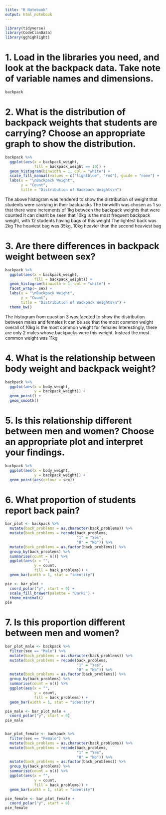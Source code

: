 ```yaml
---
title: "R Notebook"
output: html_notebook
---
```


```r
library(tidyverse)
library(CodeClanData)
library(gghighlight)
```

# 1. Load in the libraries you need, and look at the backpack data. Take note of variable names and dimensions.
```r
backpack
```

# 2. What is the distribution of backpack weights that students are carrying? Choose an appropriate graph to show the distribution.
```r
backpack %>% 
  ggplot(aes(x = backpack_weight,
             fill = backpack_weight == 10)) +
  geom_histogram(binwidth = 1, col = "white") +
  scale_fill_manual(values = c("lightblue", "red"), guide = "none") +
  labs(x = "\nBackpack Weight",
       y = "Count",
       title = "Distribution of Backpack Weights\n")
```
The above histogram was rendered to show the distribution of weight that students were carrying in their backpacks
The binwidth was chosen as 1 so that there were increments of 1kg between the backpack weights that were counted
It can clearlt be seen that 10kg is the most frequent backpack weight, with 12 students having bags of this weight
The lightest back was 2kg
The heaviest bag was 35kg, 10kg heavier than the second heaviest bag


# 3. Are there differences in backpack weight between sex?
```r
backpack %>% 
  ggplot(aes(x = backpack_weight,
             fill = backpack_weight)) +
  geom_histogram(binwidth = 1, col = "white") +
  facet_wrap(~ sex) +
  labs(x = "\nBackpack Weight",
       y = "Count",
       title = "Distribution of Backpack Weights\n") +
  theme_bw()
```
The histogram from question 3 was faceted to show the distribution between males and females
It can be see that the most common weight overall of 10kg is the most common weight for females
Interestingly, there are only 2 males whose backpacks were this weight. Instead the most common weight was 11kg






# 4. What is the relationship between body weight and backpack weight?
```r
backpack %>% 
  ggplot(aes(x = body_weight,
             y = backpack_weight)) +
  geom_point() +
  geom_smooth()
```


# 5. Is this relationship different between men and women? Choose an appropriate plot and interpret your findings.
```r
backpack %>% 
  ggplot(aes(x = body_weight,
             y = backpack_weight)) +
  geom_point(aes(colour = sex))
```



# 6. What proportion of students report back pain?
```r
bar_plot <- backpack %>%
  mutate(back_problems = as.character(back_problems)) %>% 
  mutate(back_problems = recode(back_problems,
                                "1" = "Yes",
                                "0" = "No")) %>% 
  mutate(back_problems = as.factor(back_problems)) %>% 
  group_by(back_problems) %>% 
  summarise(count = n()) %>% 
  ggplot(aes(x = "",
             y = count,
             fill = back_problems)) +
  geom_bar(width = 1, stat = "identity")

pie <- bar_plot +
  coord_polar("y", start = 0) +
  scale_fill_brewer(palette = "Dark2") +
  theme_minimal()
pie
```


# 7. Is this proportion different between men and women?
```r
bar_plot_male <- backpack %>%
  filter(sex == "Male") %>% 
  mutate(back_problems = as.character(back_problems)) %>% 
  mutate(back_problems = recode(back_problems,
                                "1" = "Yes",
                                "0" = "No")) %>% 
  mutate(back_problems = as.factor(back_problems)) %>% 
  group_by(back_problems) %>% 
  summarise(count = n()) %>% 
  ggplot(aes(x = "",
             y = count,
             fill = back_problems)) +
  geom_bar(width = 1, stat = "identity")

pie_male <- bar_plot_male +
  coord_polar("y", start = 0)
pie_male


bar_plot_female <- backpack %>%
  filter(sex == "Female") %>% 
  mutate(back_problems = as.character(back_problems)) %>% 
  mutate(back_problems = recode(back_problems,
                                "1" = "Yes",
                                "0" = "No")) %>% 
  mutate(back_problems = as.factor(back_problems)) %>% 
  group_by(back_problems) %>% 
  summarise(count = n()) %>% 
  ggplot(aes(x = "",
             y = count,
             fill = back_problems)) +
  geom_bar(width = 1, stat = "identity")

pie_female <- bar_plot_female +
  coord_polar("y", start = 0)
pie_female
```

